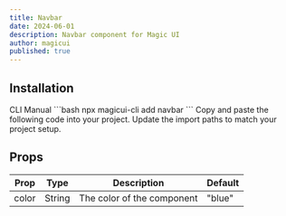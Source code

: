 ```yaml
---
title: Navbar
date: 2024-06-01
description: Navbar component for Magic UI
author: magicui
published: true
---
```


<ComponentPreview name="navbar-demo" />

## Installation

<Tabs defaultValue="cli">
  <TabsList>
    <TabsTrigger value="cli">CLI</TabsTrigger>
    <TabsTrigger value="manual">Manual</TabsTrigger>
  </TabsList>
  <TabsContent value="cli">```bash npx magicui-cli add navbar ```</TabsContent>
  <TabsContent value="manual">
    <Steps>
      <Step>Copy and paste the following code into your project.</Step>
      <ComponentSource name="navbar" />
      <Step>Update the import paths to match your project setup.</Step>
    </Steps>
  </TabsContent>
</Tabs>

<ComponentSource name="navbar" />

## Props

| Prop  | Type   | Description                | Default |
| ----- | ------ | -------------------------- | ------- |
| color | String | The color of the component | "blue"  |
